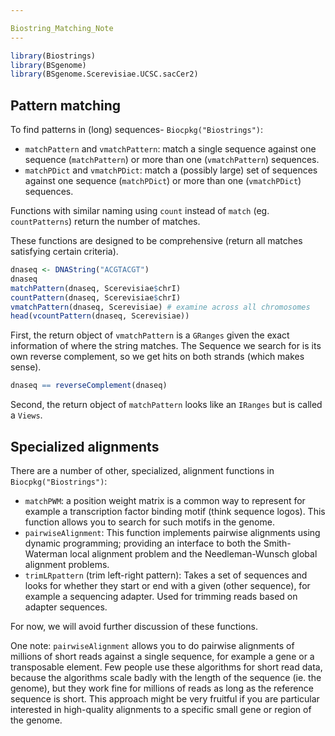 ```yaml
---

Biostring_Matching_Note
---
```


```r
library(Biostrings)
library(BSgenome)
library(BSgenome.Scerevisiae.UCSC.sacCer2)

```

## Pattern matching

To find patterns in (long) sequences- `Biocpkg("Biostrings")`:

- `matchPattern` and `vmatchPattern`: match a single sequence against one sequence (`matchPattern`) or more than one (`vmatchPattern`) sequences.
- `matchPDict` and `vmatchPDict`: match a (possibly large) set of sequences against one sequence (`matchPDict`) or more than one (`vmatchPDict`) sequences.

Functions with similar naming using `count` instead of `match` (eg. `countPatterns`) return the number of matches.

These functions are designed to be comprehensive (return all matches satisfying certain criteria).

```r
dnaseq <- DNAString("ACGTACGT")
dnaseq
matchPattern(dnaseq, Scerevisiae$chrI)
countPattern(dnaseq, Scerevisiae$chrI)
vmatchPattern(dnaseq, Scerevisiae) # examine across all chromosomes
head(vcountPattern(dnaseq, Scerevisiae))
```

First, the return object of `vmatchPattern` is a `GRanges` given the exact information of where the string matches.  The Sequence we search for is its own reverse complement, so we get hits on both strands (which makes sense).

```r
dnaseq == reverseComplement(dnaseq)
```

Second, the return object of `matchPattern` looks like an `IRanges` but is called a `Views`.

## Specialized alignments

There are a number of other, specialized, alignment functions in `Biocpkg("Biostrings")`:

- `matchPWM`: a position weight matrix is a common way to represent for example a transcription factor binding motif (think sequence logos).  This function allows you to search for such motifs in the genome.
- `pairwiseAlignment`: This function implements pairwise alignments using dynamic programming; providing an interface to both the Smith-Waterman local alignment problem and the Needleman-Wunsch global alignment problems.
- `trimLRpattern` (trim left-right pattern): Takes a set of sequences and looks for whether they start or end with a given (other sequence), for example a sequencing adapter.  Used for trimming reads based on adapter sequences.

For now, we will avoid further discussion of these functions.

One note: `pairwiseAlignment` allows you to do pairwise alignments of millions of short reads against a single sequence, for example a gene or a transposable element.  Few people use these algorithms for short read data, because the algorithms scale badly with the length of the sequence (ie. the genome), but they work fine for millions of reads as long as the reference sequence is short.  This approach might be very fruitful if you are particular interested in high-quality alignments to a specific small gene or region of the genome.


